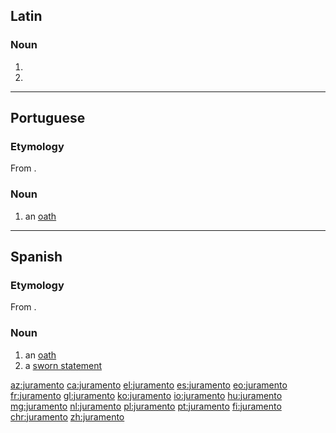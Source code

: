 {{also|Juramento|juramentó}}
==Latin==

===Noun===
{{la-noun-form|jūrāmentō}}

# {{inflection of|jūrāmentum||dat|s|lang=la}}
# {{inflection of|jūrāmentum||abl|s|lang=la}}

----

==Portuguese==

===Etymology===
From {{etyl|la|pt}} {{m|la|iūrāmentum||oath}}.

===Noun===
{{pt-noun|m|s}}

# an [[oath]]

----

==Spanish==

===Etymology===
From {{etyl|la|es}} {{m|la|iūrāmentum||oath}}.

===Noun===
{{es-noun|m}}

# an [[oath]]
# a [[sworn statement]]

[[az:juramento]]
[[ca:juramento]]
[[el:juramento]]
[[es:juramento]]
[[eo:juramento]]
[[fr:juramento]]
[[gl:juramento]]
[[ko:juramento]]
[[io:juramento]]
[[hu:juramento]]
[[mg:juramento]]
[[nl:juramento]]
[[pl:juramento]]
[[pt:juramento]]
[[fi:juramento]]
[[chr:juramento]]
[[zh:juramento]]